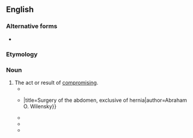 ==English==

===Alternative forms===
* {{l|en|compromization}}

===Etymology===
{{suffix|en|compromise|ation}}

===Noun===
{{en-noun}}

# The act or result of [[compromise|compromising]].
#* {{quote-book|en|title=The Abdominal and pelvic brain|page=151|author=Byron Robinson|year=1907|passage=The advance of malignant disease in the organs adjacent to the pelvic brain is so profound in its traumatism and '''compromisation''' of structure and function that practically paresis, paralysis or death of its structure and function rapidly ensues.}}
#* {{quote-journal|en|journal=Progressive Medicine|volume=2|page=81|date=June 1920|passage=The opening of the glandular abscess, or the removal of the offending gland, is frequently accompanied by some '''compromization''' of the blood supply {{...}}|title=Surgery of the abdomen, exclusive of  hernia|author=Abraham O. Wilensky}}
#* {{quote-journal|en|magazine=Technocracy Digest|issue=146-161|page=20|year=1952|passage=This policy is at best being maintained with only superficial aspects of success and through a constant series of '''compromisations''' and acts of expediency.}}
#* {{quote-book|en|title=Public key cryptography: cryptographic significance of the knapsack problem : plus exercises and solutions|author=Luke J. O'Connor, Jennifer Seberry|year=1988|passage=Perfect systems resist inversion through ignorance while imperfect systems are based on the belief that '''compromisation''' is beyond the economic means of  any interloper.}}
#* {{quote-book|en|title=Exploiting the Knowledge Economy: Issues, Applications and Case Studies, Part 1|author=Paul Cunningham, ‎Miriam Cunningham|year=2008|passage=If cryptographic algorithm was compromised it may happens that all of digitally signed documents created before '''compromization''' will not be trusted since falsified document which has the same hash value may be created.}}